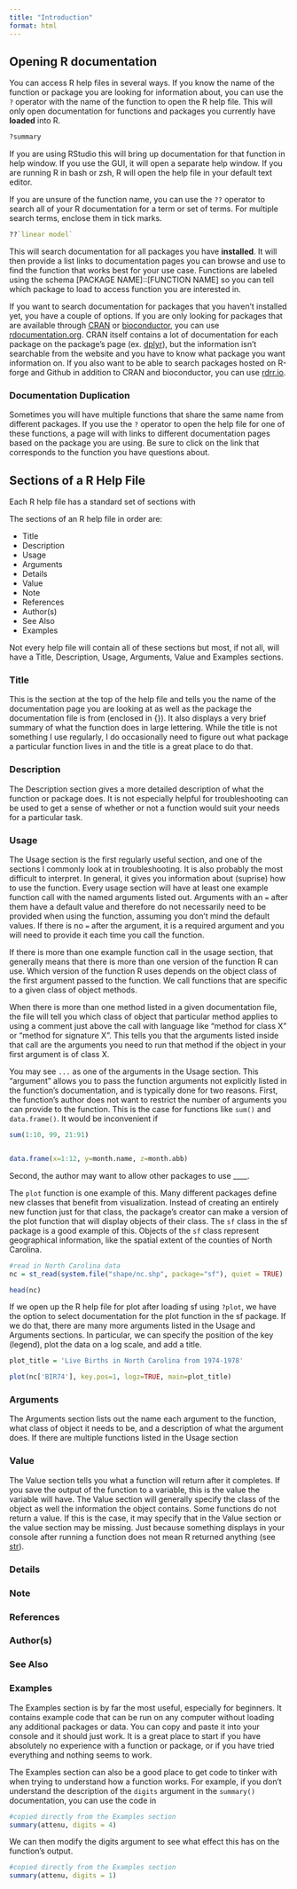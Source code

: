 ```yaml
---
title: "Introduction"
format: html
---
```


## Opening R documentation

You can access R help files in several ways. If you know the name of the 
function or package you are looking for information about, you can use the `?`
operator with the name of the function to open the R help file. This will only 
open documentation for functions and packages you currently have **loaded** 
into R.

```r

?summary

```

If you are using RStudio this will bring up documentation for that function in
help window. If you use the GUI, it will open a separate help window. If you are
running R in bash or zsh, R will open the help file in your default text editor.

If you are unsure of the function name, you can use the `??` operator to search
all of your R documentation for a term or set of terms. For multiple search 
terms, enclose them in tick marks.

```r

??`linear model`

```


This will search documentation for all packages you have **installed**. It will
then provide a list links to documentation pages you can browse and use to find
the function that works best for your use case. Functions are labeled using the 
schema [PACKAGE NAME]::[FUNCTION NAME] so you can tell which package to load to 
access function you are interested in.

If you want to search documentation for packages that you haven't installed yet,
you have a couple of options. If you are only looking for packages that are
available through [CRAN][cran] or [bioconductor][bioC], you can use
[rdocumentation.org][rdoc]. CRAN itself contains a lot of documentation for each
package on the package's page (ex. [dplyr][dply]), but the information isn't 
searchable from the website and you have to know what package you want 
information on. If you also want to be able to search packages hosted on R-forge
and Github in addition to CRAN and bioconductor, you can use [rdrr.io][rdrr]. 

### Documentation Duplication

Sometimes you will have multiple functions that share the same name from 
different packages. If you use the `?` operator to open the help file for one
of these functions, a page will with links to different documentation pages
based on the package you are using. Be sure to click on the link that
corresponds to the function you have questions about.

## Sections of a R Help File

Each R help file has a standard set of sections with 

The sections of an R help file in order are: 

  * Title
  * Description
  * Usage
  * Arguments
  * Details
  * Value
  * Note
  * References
  * Author(s)
  * See Also
  * Examples
  
Not every help file will contain all of these sections but most, if not all,
will have a Title, Description, Usage, Arguments, Value and Examples sections.

### Title

This is the section at the top of the help file and tells you the name of the 
documentation page you are looking at as well as the package the documentation
file is from (enclosed in {}). It also displays a very brief summary of what the
function does in large lettering. While the title is not something I use
regularly, I do occasionally need to figure out what package a particular
function lives in and the title is a great place to do that.

### Description

The Description section gives a more detailed description of what the function
or package does. It is not especially helpful for troubleshooting can be used to
get a sense of whether or not a function would suit your needs for a particular
task.

### Usage

The Usage section is the first regularly useful section, and one of the sections
I commonly look at in troubleshooting. It is also probably the most difficult 
to interpret. In general, it gives you information about (suprise) how to use the
function. Every usage section will have at least one example function call with
the named arguments listed out. Arguments with an `=` after them have a default
value and therefore do not necessarily need to be provided when using the
function, assuming you don't mind the default values. If there is no `=` after
the argument, it is a required argument and you will need to provide it each 
time you call the function. 

If there is more than one example function call in the usage section, that
generally means that there is more than one version of the function R can use.
Which version of the function R uses depends on the object class of the first 
argument passed to the function. We call functions that are specific to a given
class of object methods.

When there is more than one method listed in a given documentation file,
the file will tell you which class of object that particular method applies to
using a comment just above the call with language like "method for class X" or
"method for signature X". This tells you that the arguments listed inside that
call are the arguments you need to run that method if the object in your first 
argument is of class X. 

You may see `...` as one of the arguments in the Usage section. This "argument"
allows you to pass the function arguments not explicitly listed in the
function's documentation, and is typically done for two reasons. First, the 
function's author does not want to restrict the number of arguments you can
provide to the function. This is the case for functions like `sum()` and 
`data.frame()`. It would be inconvenient if 

```r

sum(1:10, 99, 21:91)


data.frame(x=1:12, y=month.name, z=month.abb)

```

Second, the author may want to allow other packages to use ____. 

The `plot` function is one example of this. Many different packages define new
classes that benefit from visualization. Instead of creating an entirely new
function just for that class, the package's creator can make a version of the 
plot function that will display objects of their class. The 
`sf` class in the sf package is a good example of this. Objects of the `sf`
class represent geographical information, like the spatial extent of the 
counties of North Carolina. 

```r

#read in North Carolina data
nc = st_read(system.file("shape/nc.shp", package="sf"), quiet = TRUE)

head(nc)

```


If we open up the R help file for plot after loading sf using `?plot`, we have 
the option to select documentation for the plot function in the sf package.
If we do that, there are many more arguments listed in the Usage and Arguments
sections. In particular, we can specify the position of the key (legend), plot
the data on a log scale, and add a title. 

```r

plot_title = 'Live Births in North Carolina from 1974-1978'

plot(nc['BIR74'], key.pos=1, logz=TRUE, main=plot_title)
```


### Arguments

The Arguments section lists out the name each argument to the function, what
class of object it needs to be, and a description of what the argument does. 
If there are multiple functions listed in the Usage section

### Value

The Value section tells you what a function will return after it completes. If
you save the output of the function to a variable, this is the value the 
variable will have. The Value section will generally specify the class of the
object as well the information the object contains. Some functions do not return
a value. If this is the case, it may specify that in the Value section or the
value section may be missing. Just because something displays in your console
after running a function does not mean R returned anything (see [str][str_rd]).


### Details


### Note

### References

### Author(s)

### See Also

### Examples

The Examples section is by far the most useful, especially for beginners. It 
contains example code that can be run on any computer without loading any
additional packages or data. You can copy and paste it into your console and it
should just work. It is a great place to start if you have absolutely no 
experience with a function or package, or if you have tried everything
and nothing seems to work. 

The Examples section can also be a good place to get code to tinker with when 
trying to understand how a function works. For example, if you don't understand 
the description of the `digits` argument in the `summary()` documentation, you 
can use the code in 

```r

#copied directly from the Examples section
summary(attenu, digits = 4)

```

We can then modify the digits argument to see what effect this has on the 
function's output.

```r

#copied directly from the Examples section
summary(attenu, digits = 1)

```



[str_rd]: https://www.rdocumentation.org/packages/utils/versions/3.6.2/topics/str 
[dply]: https://cran.r-project.org/web/packages/dplyr/index.html
[cran]: https://cran.r-project.org/
[bioC]: https://www.bioconductor.org/packages/release/BiocViews.html#___Software
[rdoc]: https://www.rdocumentation.org/
[rdrr]: https://rdrr.io/
